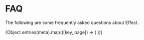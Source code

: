 

# FAQ

The following are some frequently asked questions about Effect.

<Cards>
  {Object.entries(meta).map(([key, page]) => (
    <Card key={key} title={page} href={`/docs/${prefix}/${key}`} />
  ))}
</Cards>
